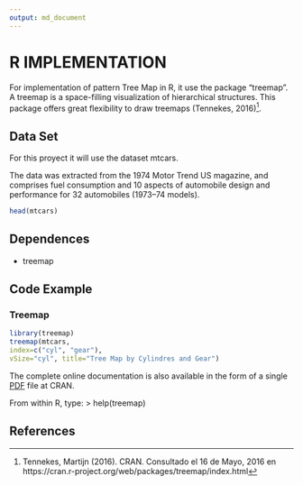 ```yaml
---
output: md_document
---
```


# R IMPLEMENTATION

For implementation of pattern Tree Map in R, it use the package "treemap".  A treemap is a space-filling visualization of hierarchical structures. This package offers great flexibility to draw treemaps (Tennekes, 2016)[^1].   


## Data Set

For this proyect it will use the dataset mtcars.

The data was extracted from the 1974 Motor Trend US magazine, and comprises fuel consumption and 10 aspects of automobile design and performance for 32 automobiles (1973–74 models).

```r
head(mtcars)

```


## Dependences

* treemap


## Code Example


### Treemap


```r
library(treemap)
treemap(mtcars,
index=c("cyl", "gear"),
vSize="cyl", title="Tree Map by Cylindres and Gear")

```
The complete online documentation is also available in the form of a single [PDF](https://cran.r-project.org/web/packages/treemap/treemap.pdf) file at CRAN.

From within R, type:
> help(treemap)


## References

[^1]:  Tennekes, Martijn (2016). CRAN. Consultado el 16 de Mayo, 2016 en https://cran.r-project.org/web/packages/treemap/index.html
